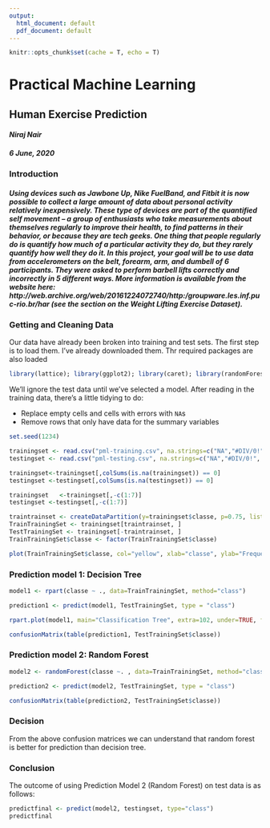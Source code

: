 ```yaml
---
output:
  html_document: default
  pdf_document: default
---
```

```r
knitr::opts_chunk$set(cache = T, echo = T)
```
# Practical Machine Learning
## Human Exercise Prediction
#### *Niraj Nair*
#### *6 June, 2020*

### Introduction
##### Using devices such as Jawbone Up, Nike FuelBand, and Fitbit it is now possible to collect a large amount of data about personal activity relatively inexpensively. These type of devices are part of the quantified self movement – a group of enthusiasts who take measurements about themselves regularly to improve their health, to find patterns in their behavior, or because they are tech geeks. One thing that people regularly do is quantify how much of a particular activity they do, but they rarely quantify how well they do it. In this project, your goal will be to use data from accelerometers on the belt, forearm, arm, and dumbell of 6 participants. They were asked to perform barbell lifts correctly and incorrectly in 5 different ways. More information is available from the website here: http://web.archive.org/web/20161224072740/http:/groupware.les.inf.puc-rio.br/har (see the section on the Weight Lifting Exercise Dataset).

### Getting and Cleaning Data
Our data have already been broken into training and test sets. The first step is to load them. I've already downloaded them. Thr required packages are also loaded

```r
library(lattice); library(ggplot2); library(caret); library(randomForest); library(rpart); library(rpart.plot);
```
We'll ignore the test data until we've selected a model. After reading in the training data, there's a little tidying to do:

* Replace empty cells and cells with errors with `NA`s
* Remove rows that only have data for the summary variables
```r

set.seed(1234)

trainingset <- read.csv("pml-training.csv", na.strings=c("NA","#DIV/0!", ""))
testingset <- read.csv("pml-testing.csv", na.strings=c("NA","#DIV/0!", ""))

trainingset<-trainingset[,colSums(is.na(trainingset)) == 0]
testingset <-testingset[,colSums(is.na(testingset)) == 0]

trainingset   <-trainingset[,-c(1:7)]
testingset <-testingset[,-c(1:7)]

traintrainset <- createDataPartition(y=trainingset$classe, p=0.75, list=FALSE)
TrainTrainingSet <- trainingset[traintrainset, ] 
TestTrainingSet <- trainingset[-traintrainset, ]
TrainTrainingSet$classe <- factor(TrainTrainingSet$classe)

plot(TrainTrainingSet$classe, col="yellow", xlab="classe", ylab="Frequency")
```

### Prediction model 1: Decision Tree
```r
model1 <- rpart(classe ~ ., data=TrainTrainingSet, method="class")

prediction1 <- predict(model1, TestTrainingSet, type = "class")

rpart.plot(model1, main="Classification Tree", extra=102, under=TRUE, faclen=0)

confusionMatrix(table(prediction1, TestTrainingSet$classe))
```


### Prediction model 2: Random Forest
```r
model2 <- randomForest(classe ~. , data=TrainTrainingSet, method="class")

prediction2 <- predict(model2, TestTrainingSet, type = "class")

confusionMatrix(table(prediction2, TestTrainingSet$classe))
```

### Decision
From the above confusion matrices we can understand that random forest is better for prediction than decision tree.

### Conclusion
The outcome of using Prediction Model 2 (Random Forest) on test data is as follows:
```r
predictfinal <- predict(model2, testingset, type="class")
predictfinal
```